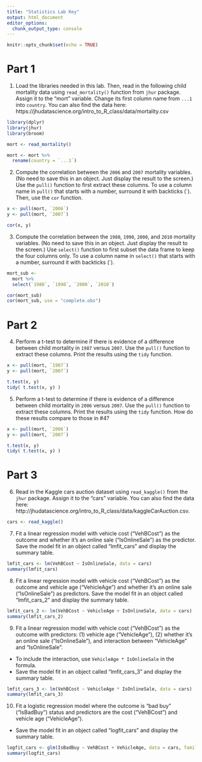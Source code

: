 ```yaml
---
title: "Statistics Lab Key"
output: html_document
editor_options: 
  chunk_output_type: console
---
```


```r
knitr::opts_chunk$set(echo = TRUE)
```

# Part 1

1. Load the libraries needed in this lab. Then, read in the following child mortality data using `read_mortality()` function from `jhur` package. Assign it to the "mort" variable. Change its first column name from `...1` into `country`. You can also find the data here: https://jhudatascience.org/intro_to_R_class/data/mortality.csv

```r
library(dplyr)
library(jhur)
library(broom)

mort <- read_mortality()

mort <- mort %>% 
  rename(country = `...1`)
```

2. Compute the correlation between the `2006` and `2007` mortality variables. (No need to save this in an object. Just display the result to the screen.) Use the `pull()` function to first extract these columns. To use a column name in `pull()` that starts with a number, surround it with backticks (\`). Then, use the `cor` function.

```r
x <- pull(mort, `2006`)
y <- pull(mort, `2007`)

cor(x, y)
```

3. Compute the correlation between the `1980`, `1990`, `2000`, and `2010` mortality variables. (No need to save this in an object. Just display the result to the screen.) Use `select()` function to first subset the data frame to keep the four columns only. To use a column name in `select()` that starts with a number, surround it with backticks (\`). 

```r
mort_sub <- 
  mort %>% 
  select(`1980`, `1990`, `2000`, `2010`)

cor(mort_sub)
cor(mort_sub, use = "complete.obs")
```

# Part 2

4. Perform a t-test to determine if there is evidence of a difference between child mortality in `1987` versus `2007`. Use the `pull()` function to extract these columns. Print the results using the `tidy` function. 

```r
x <- pull(mort, `1987`)
y <- pull(mort, `2007`)

t.test(x, y)
tidy( t.test(x, y) )
```

5. Perform a t-test to determine if there is evidence of a difference between child mortality in `2006` versus `2007`. Use the `pull()` function to extract these columns. Print the results using the `tidy` function. How do these results compare to those in #4?

```r
x <- pull(mort, `2006`)
y <- pull(mort, `2007`)

t.test(x, y)
tidy( t.test(x, y) )
```

# Part 3

6. Read in the Kaggle cars auction dataset using `read_kaggle()` from the `jhur` package.  Assign it to the "cars" variable. You can also find the data here:  http://jhudatascience.org/intro_to_R_class/data/kaggleCarAuction.csv.

```r
cars <- read_kaggle()
```

7. Fit a linear regression model with vehicle cost ("VehBCost") as the outcome and whether it's an online sale ("IsOnlineSale") as the predictor. Save the model fit in an object called "lmfit_cars" and display the summary table.

```r
lmfit_cars <- lm(VehBCost ~ IsOnlineSale, data = cars)
summary(lmfit_cars)
```

8. Fit a linear regression model with vehicle cost ("VehBCost") as the outcome and vehicle age ("VehicleAge") and whether it's an online sale ("IsOnlineSale") as predictors.  Save the model fit in an object called "lmfit_cars_2" and display the summary table.

```r
lmfit_cars_2 <- lm(VehBCost ~ VehicleAge + IsOnlineSale, data = cars)
summary(lmfit_cars_2)
```

9. Fit a linear regression model with vehicle cost ("VehBCost") as the outcome with predictors: (1) vehicle age ("VehicleAge"), (2) whether it's an online sale ("IsOnlineSale"), and interaction between "VehicleAge" and "IsOnlineSale".

- To include the interaction, use `VehicleAge * IsOnlineSale` in the formula. 
- Save the model fit in an object called "lmfit_cars_3" and display the summary table.

```r
lmfit_cars_3 <- lm(VehBCost ~ VehicleAge * IsOnlineSale, data = cars)
summary(lmfit_cars_3)
```

10. Fit a logistic regression model where the outcome is "bad buy" ("IsBadBuy") status and predictors are the cost ("VehBCost") and vehicle age ("VehicleAge").

- Save the model fit in an object called "logfit_cars" and display the summary table.

```r
logfit_cars <- glm(IsBadBuy ~ VehBCost + VehicleAge, data = cars, family = binomial())
summary(logfit_cars)
```
